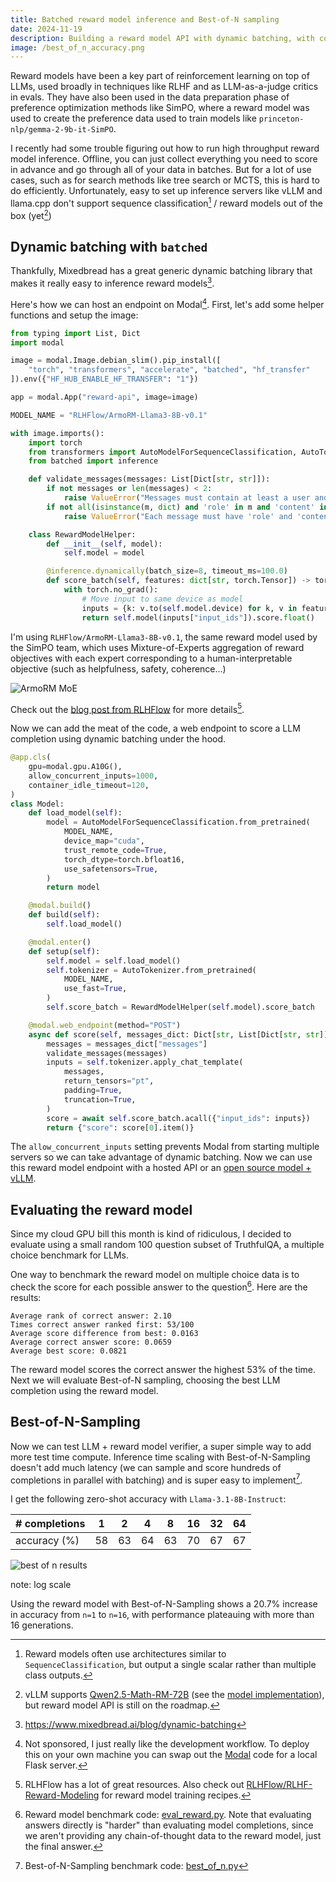 ```yaml
---
title: Batched reward model inference and Best-of-N sampling
date: 2024-11-19
description: Building a reward model API with dynamic batching, with complete Python implementation. Demonstrates 20% accuracy gains using Best-of-N sampling for inference-time scaling.
image: /best_of_n_accuracy.png
---
```


Reward models have been a key part of reinforcement learning on top of LLMs, used broadly in techniques like RLHF and as LLM-as-a-judge critics in evals. They have also been used in the data preparation phase of preference optimization methods like SimPO, where a reward model was used to create the preference data used to train models like `princeton-nlp/gemma-2-9b-it-SimPO`.

I recently had some trouble figuring out how to run high throughput reward model inference. Offline, you can just collect everything you need to score in advance and go through all of your data in batches. But for a lot of use cases, such as for search methods like tree search or MCTS, this is hard to do efficiently. Unfortunately, easy to set up inference servers like vLLM and llama.cpp don't support sequence classification[^1] / reward models out of the box (yet[^2])

## Dynamic batching with `batched`

Thankfully, Mixedbread has a great generic dynamic batching library that makes it really easy to inference reward models[^3].

Here's how we can host an endpoint on Modal[^4]. First, let's add some helper functions and setup the image:

```python
from typing import List, Dict
import modal

image = modal.Image.debian_slim().pip_install([
    "torch", "transformers", "accelerate", "batched", "hf_transfer"
]).env({"HF_HUB_ENABLE_HF_TRANSFER": "1"})

app = modal.App("reward-api", image=image)

MODEL_NAME = "RLHFlow/ArmoRM-Llama3-8B-v0.1"

with image.imports():
    import torch
    from transformers import AutoModelForSequenceClassification, AutoTokenizer
    from batched import inference

    def validate_messages(messages: List[Dict[str, str]]):
        if not messages or len(messages) < 2:
            raise ValueError("Messages must contain at least a user and assistant message")
        if not all(isinstance(m, dict) and 'role' in m and 'content' in m for m in messages):
            raise ValueError("Each message must have 'role' and 'content' fields")

    class RewardModelHelper:
        def __init__(self, model):
            self.model = model

        @inference.dynamically(batch_size=8, timeout_ms=100.0)
        def score_batch(self, features: dict[str, torch.Tensor]) -> torch.Tensor:
            with torch.no_grad():
                # Move input to same device as model
                inputs = {k: v.to(self.model.device) for k, v in features.items()}
                return self.model(inputs["input_ids"]).score.float()
```

I'm using `RLHFlow/ArmoRM-Llama3-8B-v0.1`, the same reward model used by the SimPO team, which uses Mixture-of-Experts aggregation of reward objectives with each expert corresponding to a human-interpretable objective (such as helpfulness, safety, coherence...)

![ArmoRM MoE](/ArmoRM-MoE.png)

Check out the [blog post from RLHFlow](https://rlhflow.github.io/posts/2024-05-29-multi-objective-reward-modeling/) for more details[^5].

Now we can add the meat of the code, a web endpoint to score a LLM completion using dynamic batching under the hood.

```python
@app.cls(
    gpu=modal.gpu.A10G(),
    allow_concurrent_inputs=1000,
    container_idle_timeout=120,
)
class Model:
    def load_model(self):
        model = AutoModelForSequenceClassification.from_pretrained(
            MODEL_NAME,
            device_map="cuda",
            trust_remote_code=True,
            torch_dtype=torch.bfloat16,
            use_safetensors=True,
        )
        return model

    @modal.build()
    def build(self):
        self.load_model()

    @modal.enter()
    def setup(self):
        self.model = self.load_model()
        self.tokenizer = AutoTokenizer.from_pretrained(
            MODEL_NAME,
            use_fast=True,
        )
        self.score_batch = RewardModelHelper(self.model).score_batch

    @modal.web_endpoint(method="POST")
    async def score(self, messages_dict: Dict[str, List[Dict[str, str]]]):
        messages = messages_dict["messages"]
        validate_messages(messages)
        inputs = self.tokenizer.apply_chat_template(
            messages,
            return_tensors="pt",
            padding=True,
            truncation=True,
        )
        score = await self.score_batch.acall({"input_ids": inputs})
        return {"score": score[0].item()}
```

The `allow_concurrent_inputs` setting prevents Modal from starting multiple servers so we can take advantage of dynamic batching. Now we can use this reward model endpoint with a hosted API or an [open source model + vLLM](https://modal.com/docs/examples/vllm_inference).

## Evaluating the reward model

Since my cloud GPU bill this month is kind of ridiculous, I decided to evaluate using a small random 100 question subset of TruthfulQA, a multiple choice benchmark for LLMs.

One way to benchmark the reward model on multiple choice data is to check the score for each possible answer to the question[^6]. Here are the results:

```
Average rank of correct answer: 2.10
Times correct answer ranked first: 53/100
Average score difference from best: 0.0163
Average correct answer score: 0.0659
Average best score: 0.0821
```

The reward model scores the correct answer the highest 53% of the time. Next we will evaluate Best-of-N sampling, choosing the best LLM completion using the reward model.

## Best-of-N-Sampling

Now we can test LLM + reward model verifier, a super simple way to add more test time compute. Inference time scaling with Best-of-N-Sampling doesn't add much latency (we can sample and score hundreds of completions in parallel with batching) and is super easy to implement[^7].

I get the following zero-shot accuracy with `Llama-3.1-8B-Instruct`:

| # completions | 1 | 2 | 4 | 8 | 16 | 32 | 64 |
|----------|---|---|---|---|----|----|----|
| accuracy (%)    | 58| 63| 64| 63| 70 | 67 | 67 |

![best of n results](/best_of_n_accuracy.png)

note: log scale

Using the reward model with Best-of-N-Sampling shows a 20.7% increase in accuracy from `n=1` to `n=16`, with performance plateauing with more than 16 generations.


[^1]: Reward models often use architectures similar to `SequenceClassification`, but output a single scalar rather than multiple class outputs.
[^2]: vLLM supports [Qwen2.5-Math-RM-72B](https://huggingface.co/Qwen/Qwen2.5-Math-RM-72B/) (see the [model implementation](https://github.com/vllm-project/vllm/blob/main/vllm/model_executor/models/qwen2_rm.py)), but reward model API is still on the roadmap.
[^3]: https://www.mixedbread.ai/blog/dynamic-batching
[^4]: Not sponsored, I just really like the development workflow. To deploy this on your own machine you can swap out the [Modal](https://modal.com/) code for a local Flask server.
[^5]: RLHFlow has a lot of great resources. Also check out [RLHFlow/RLHF-Reward-Modeling](https://github.com/RLHFlow/RLHF-Reward-Modeling) for reward model training recipes.
[^6]: Reward model benchmark code: [eval_reward.py](https://github.com/rawsh/mirrorllm/blob/main/eval_reward.py). Note that evaluating answers directly is "harder" than evaluating model completions, since we aren't providing any chain-of-thought data to the reward model, just the final answer.
[^7]: Best-of-N-Sampling benchmark code: [best_of_n.py](https://github.com/rawsh/mirrorllm/blob/main/best_of_n.py)
